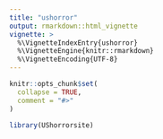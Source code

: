 ```yaml
---
title: "ushorror"
output: rmarkdown::html_vignette
vignette: >
  %\VignetteIndexEntry{ushorror}
  %\VignetteEngine{knitr::rmarkdown}
  %\VignetteEncoding{UTF-8}
---
```


```r
knitr::opts_chunk$set(
  collapse = TRUE,
  comment = "#>"
)
```

```r
library(UShorrorsite)
```
